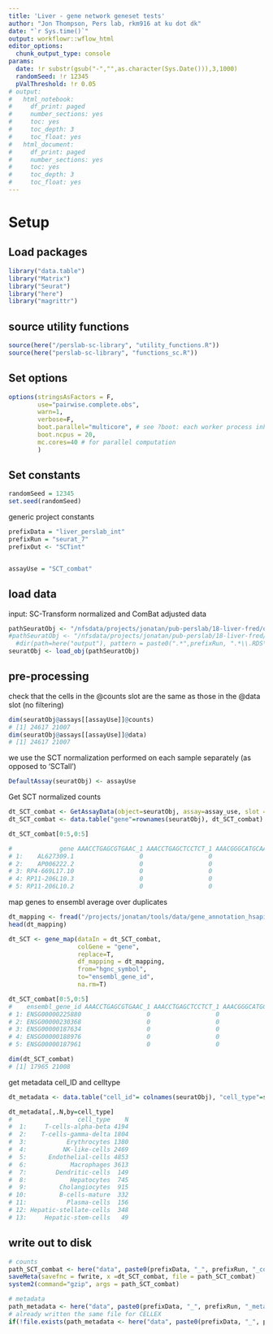 ```yaml
---
title: 'Liver - gene network geneset tests'
author: "Jon Thompson, Pers lab, rkm916 at ku dot dk"
date: "`r Sys.time()`" 
output: workflowr::wflow_html
editor_options:
  chunk_output_type: console
params: 
  date: !r substr(gsub("-","",as.character(Sys.Date())),3,1000)
  randomSeed: !r 12345
  pValThreshold: !r 0.05
# output:
#   html_notebook:
#     df_print: paged
#     number_sections: yes
#     toc: yes
#     toc_depth: 3
#     toc_float: yes
#   html_document:
#     df_print: paged
#     number_sections: yes
#     toc: yes
#     toc_depth: 3
#     toc_float: yes
---
```


# Setup

## Load packages

```r

library("data.table")
library("Matrix")
library("Seurat")
library("here")
library("magrittr")
```

## source utility functions

```r
source(here("/perslab-sc-library", "utility_functions.R"))
source(here("perslab-sc-library", "functions_sc.R"))
```

## Set options

```r
options(stringsAsFactors = F, 
        use="pairwise.complete.obs", 
        warn=1, 
        verbose=F,
        boot.parallel="multicore", # see ?boot: each worker process inherits the environment of the current session, including the workspace and the loaded namespaces and attached packages (but not the random number seed: see below). 
        boot.ncpus = 20,
        mc.cores=40 # for parallel computation
        ) 

```

## Set constants

```r
randomSeed = 12345
set.seed(randomSeed)

```


generic project constants 

```r

prefixData = "liver_perslab_int"
prefixRun = "seurat_7"
prefixOut <- "SCTint"


assayUse = "SCT_combat"
```

## load data

input: SC-Transform normalized and ComBat adjusted data

```r
pathSeuratObj <- "/nfsdata/projects/jonatan/pub-perslab/18-liver-fred/output/liver_perslab_int_seurat_7_SCTint_perslab_labels_seuratObj_combat.RDS.gz"
#pathSeuratObj <- "/nfsdata/projects/jonatan/pub-perslab/18-liver-fred/output/liver_perslab_int_seurat_7_SCTint_perslab_labels_seuratObj.RDS.gz"
  #dir(path=here("output"), pattern = paste0(".*",prefixRun, ".*\\.RDS\\.gz"), full.names = T)
seuratObj <- load_obj(pathSeuratObj)
```

## pre-processing

check that the cells in the @counts slot are the same as those in the @data slot (no filtering)

```r
dim(seuratObj@assays[[assayUse]]@counts)
# [1] 24617 21007
dim(seuratObj@assays[[assayUse]]@data)
# [1] 24617 21007
```

we use the SCT normalization performed on each sample separately (as opposed to 'SCTall')

```r
DefaultAssay(seuratObj) <- assayUse
```

Get SCT normalized counts

```r
dt_SCT_combat <- GetAssayData(object=seuratObj, assay=assay_use, slot ="counts") %>% as.data.table
dt_SCT_combat <- data.table("gene"=rownames(seuratObj), dt_SCT_combat)

dt_SCT_combat[0:5,0:5]

#             gene AAACCTGAGCGTGAAC_1 AAACCTGAGCTCCTCT_1 AAACGGGCATGCAATC_1 AAAGATGTCCACGACG_1
# 1:    AL627309.1                  0                  0                  0                  0
# 2:    AP006222.2                  0                  0                  0                  0
# 3: RP4-669L17.10                  0                  0                  0                  0
# 4: RP11-206L10.3                  0                  0                  0                  0
# 5: RP11-206L10.2                  0                  0                  0                  0
```

map genes to ensembl 
average over duplicates

```r
dt_mapping <- fread("/projects/jonatan/tools/data/gene_annotation_hsapiens.txt.gz")
head(dt_mapping)
```

```r
dt_SCT <- gene_map(dataIn = dt_SCT_combat, 
                   colGene = "gene", 
                   replace=T, 
                   df_mapping = dt_mapping, 
                   from="hgnc_symbol", 
                   to="ensembl_gene_id", 
                   na.rm=T)
```

```r
dt_SCT_combat[0:5,0:5]
#    ensembl_gene_id AAACCTGAGCGTGAAC_1 AAACCTGAGCTCCTCT_1 AAACGGGCATGCAATC_1 AAAGATGTCCACGACG_1
# 1: ENSG00000225880                  0                  0                  0                  0
# 2: ENSG00000230368                  0                  0                  0                  0
# 3: ENSG00000187634                  0                  0                  0                  0
# 4: ENSG00000188976                  0                  0                  0                  0
# 5: ENSG00000187961                  0                  0                  0                  0
```

```r
dim(dt_SCT_combat)
# [1] 17965 21008
```

get metadata cell_ID and celltype

```r
dt_metadata <- data.table("cell_id"= colnames(seuratObj), "cell_type"=seuratObj$cluster_perslab_coarse)

```

```r
dt_metadata[,.N,by=cell_type]
#                  cell_type    N
#  1:     T-cells-alpha-beta 4194
#  2:    T-cells-gamma-delta 1804
#  3:           Erythrocytes 1380
#  4:          NK-like-cells 2469
#  5:      Endothelial-cells 4853
#  6:            Macrophages 3613
#  7:        Dendritic-cells  149
#  8:            Hepatocytes  745
#  9:         Cholangiocytes  915
# 10:         B-cells-mature  332
# 11:           Plasma-cells  156
# 12: Hepatic-stellate-cells  348
# 13:     Hepatic-stem-cells   49
```

## write out to disk

```r
# counts 
path_SCT_combat <- here("data", paste0(prefixData, "_", prefixRun, "_counts_SCT_combat.csv"))
saveMeta(savefnc = fwrite, x =dt_SCT_combat, file = path_SCT_combat)
system2(command="gzip", args = path_SCT_combat)

# metadata
path_metadata <- here("data", paste0(prefixData, "_", prefixRun, "_metadata.csv"))
# already written the same file for CELLEX
if(!file.exists(path_metadata <- here("data", paste0(prefixData, "_", prefixRun, "_metadata.csv")))) saveMeta(savefnc = fwrite, x =dt_metadata, file = path_metadata)

```


